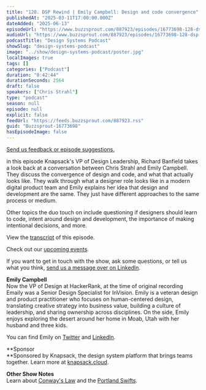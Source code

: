 ```yaml
---
title: "128. DSP Rewind | Emily Campbell: Design and code convergence"
publishedAt: "2025-03-11T17:00:00.000Z"
dateAdded: "2025-06-13"
episodeUrl: "https://www.buzzsprout.com/887923/episodes/16773698-128-dsp-rewind-emily-campbell-design-and-code-convergence.mp3"
audioUrl: "https://www.buzzsprout.com/887923/episodes/16773698-128-dsp-rewind-emily-campbell-design-and-code-convergence.mp3"
podcastTitle: "Design Systems Podcast"
showSlug: "design-systems-podcast"
image: "../show/design-systems-podcast/poster.jpg"
localImages: true
tags: []
categories: ["Podcast"]
duration: "0:42:44"
durationSeconds: 2564
draft: false
speakers: ["Chris Strahl"]
type: "podcast"
season: null
episode: null
explicit: false
feedUrl: "https://feeds.buzzsprout.com/887923.rss"
guid: "Buzzsprout-16773698"
hasEpisodeImage: false
---
```

[Send us feedback or episode suggestions.](https://www.buzzsprout.com/twilio/text_messages/887923/open_sms)

in this episode Knapsack's VP of Design Leadership, Richard Banfield takes a look back at a conversation between Chris Strahl and Emily Campbell. They discuss the convergence of design and code, and what that actually looks like. They walk through what a designer role looks like in a modern digital product team and Emily explains her idea that design and development are the same. They just have different approaches to the same process or medium.  
  
Other topics the duo touch on include questioning if designers should learn to code, intent around design and development, the importance of making intentional decisions, and more.  
  
View the [transcript](https://docs.google.com/document/d/10PxO5b3UE0BsgDqn0J1UlhJ_nt0tu9lSvv09ZjHbDWI/edit?usp=sharing) of this episode.

Check out our [upcoming events](https://www.knapsack.cloud/events).

If you want to get in touch with the show, ask some questions, or tell us what you think, [send us a message over on LinkedIn](https://www.linkedin.com/showcase/design-systems-podcast/?viewAsMember=true).

**Emily Campbell**  
Now the VP of Design at HackerRank, at the time of original recording Emaily was a Senior Design Specialist for InVision. Emily is a veteran design and product practitioner who focuses on human-centered design, translating creative strategy into business value, building a culture of leadership, and sharing ownership across disciplines. On the side, Emily enjoys exploring the desert around her home in Moab, Utah with her husband and three kids.  
  
You can find Emily on [Twitter](https://twitter.com/elou) and [LinkedIn](https://linkedin.com/in/emmiecampbell).

**Sponsor  
**Sponsored by Knapsack, the design system platform that brings teams together. Learn more at [knapsack.cloud](https://www.knapsack.cloud/?utm_source=podcast).  
  
**Other Show Notes**  
Learn about [Conway's Law](https://en.wikipedia.org/wiki/Conway) and the [Portland Swifts](https://audubonportland.org/go-outside/swift-watch/).
